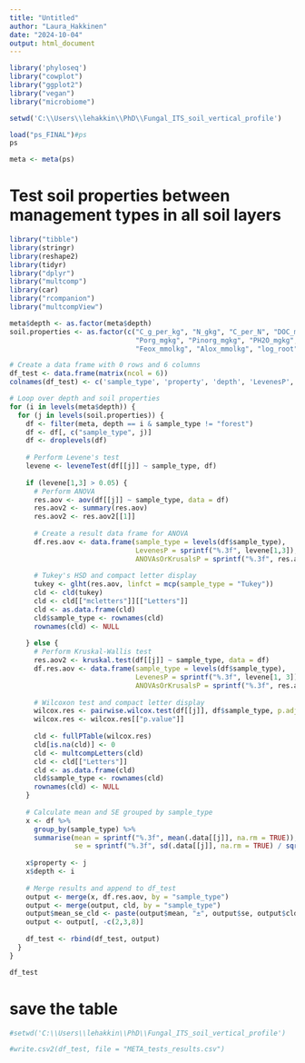 ```yaml
---
title: "Untitled"
author: "Laura_Hakkinen"
date: "2024-10-04"
output: html_document
---
```



```r
library('phyloseq')
library("cowplot")
library("ggplot2")
library("vegan")
library("microbiome")

setwd('C:\\Users\\lehakkin\\PhD\\Fungal_ITS_soil_vertical_profile')

load("ps_FINAL")#ps
ps

meta <- meta(ps)
```


# Test soil properties between management types in all soil layers


```r
library("tibble")
library(stringr)
library(reshape2)
library(tidyr)
library("dplyr")
library("multcomp")
library(car)
library("rcompanion")
library("multcompView")

meta$depth <- as.factor(meta$depth)
soil.properties <- as.factor(c("C_g_per_kg", "N_gkg", "C_per_N", "DOC_mgkg", "TP_gkg", 
                               "Porg_mgkg", "Pinorg_mgkg", "PH2O_mgkg", "pH_H2O", 
                               "Feox_mmolkg", "Alox_mmolkg", "log_root"))

# Create a data frame with 0 rows and 6 columns
df_test <- data.frame(matrix(ncol = 6))
colnames(df_test) <- c('sample_type', 'property', 'depth', 'LevenesP', 'ANOVAsOrKrusalsP', 'mean_se_cld')

# Loop over depth and soil properties
for (i in levels(meta$depth)) {
  for (j in levels(soil.properties)) {
    df <- filter(meta, depth == i & sample_type != "forest")
    df <- df[, c("sample_type", j)]
    df <- droplevels(df)
    
    # Perform Levene's test
    levene <- leveneTest(df[[j]] ~ sample_type, df)
    
    if (levene[1,3] > 0.05) {
      # Perform ANOVA
      res.aov <- aov(df[[j]] ~ sample_type, data = df)
      res.aov2 <- summary(res.aov)
      res.aov2 <- res.aov2[[1]]
      
      # Create a result data frame for ANOVA
      df.res.aov <- data.frame(sample_type = levels(df$sample_type),
                               LevenesP = sprintf("%.3f", levene[1,3]),
                               ANOVAsOrKrusalsP = sprintf("%.3f", res.aov2[1,5]))
      
      # Tukey's HSD and compact letter display
      tukey <- glht(res.aov, linfct = mcp(sample_type = "Tukey"))
      cld <- cld(tukey)
      cld <- cld[["mcletters"]][["Letters"]]
      cld <- as.data.frame(cld)
      cld$sample_type <- rownames(cld)
      rownames(cld) <- NULL
      
    } else {
      # Perform Kruskal-Wallis test
      res.aov2 <- kruskal.test(df[[j]] ~ sample_type, data = df)
      df.res.aov <- data.frame(sample_type = levels(df$sample_type),
                               LevenesP = sprintf("%.3f", levene[1, 3]),
                               ANOVAsOrKrusalsP = sprintf("%.3f", res.aov2$p.value))
      
      # Wilcoxon test and compact letter display
      wilcox.res <- pairwise.wilcox.test(df[[j]], df$sample_type, p.adjust.method = "BH")
      wilcox.res <- wilcox.res[["p.value"]]
      
      cld <- fullPTable(wilcox.res)
      cld[is.na(cld)] <- 0
      cld <- multcompLetters(cld)
      cld <- cld[["Letters"]]
      cld <- as.data.frame(cld)
      cld$sample_type <- rownames(cld)
      rownames(cld) <- NULL
    }
    
    # Calculate mean and SE grouped by sample_type
    x <- df %>%
      group_by(sample_type) %>%
      summarise(mean = sprintf("%.3f", mean(.data[[j]], na.rm = TRUE)),
                se = sprintf("%.3f", sd(.data[[j]], na.rm = TRUE) / sqrt(n())))
    
    x$property <- j
    x$depth <- i
    
    # Merge results and append to df_test
    output <- merge(x, df.res.aov, by = "sample_type")
    output <- merge(output, cld, by = "sample_type")
    output$mean_se_cld <- paste(output$mean, "±", output$se, output$cld, sep = "")
    output <- output[, -c(2,3,8)]
    
    df_test <- rbind(df_test, output)
  }
}

df_test
```


# save the table

```r
#setwd('C:\\Users\\lehakkin\\PhD\\Fungal_ITS_soil_vertical_profile')

#write.csv2(df_test, file = "META_tests_results.csv")
```



